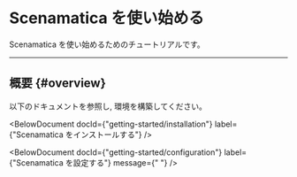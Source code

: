 
# Scenamatica を使い始める

Scenamatica を使い始めるためのチュートリアルです。

---

## 概要 {#overview}

以下のドキュメントを参照し, 環境を構築してください。

<BelowDocument docId={"getting-started/installation"}
               label={"Scenamatica をインストールする"}
/>

<BelowDocument docId={"getting-started/configuration"}
               label={"Scenamatica を設定する"}
               message={" "}
/>
